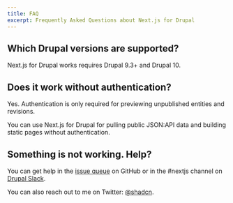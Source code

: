 ```yaml
---
title: FAQ
excerpt: Frequently Asked Questions about Next.js for Drupal
---
```


## Which Drupal versions are supported?

Next.js for Drupal works requires Drupal 9.3+ and Drupal 10.

## Does it work without authentication?

Yes. Authentication is only required for previewing unpublished entities and revisions.

You can use Next.js for Drupal for pulling public JSON:API data and building static pages without authentication.

## Something is not working. Help?

You can get help in the [issue queue](https://github.com/chapter-three/next-drupal/issues) on GitHub or in the #nextjs channel on [Drupal Slack](https://drupal.slack.com/archives/C01E36BMU72).

You can also reach out to me on Twitter: [@shadcn](https://twitter.com/shadcn).
